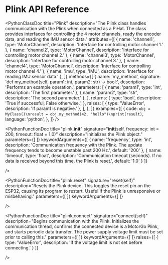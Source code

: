
# Plink API Reference

<PythonClassDoc
    title="Plink"
    description="The Plink class handles communication with the Plink when connected as
    a PiHat. The class provides interfaces for controlling the 4 motor channels,
    ready the encoder data, and reading the IMU sensor data."
    attributes={[
        { name: 'channel1', type: 'MotorChannel', description: 'Interface for controlling motor channel 1.' },
        { name: 'channel2', type: 'MotorChannel', description: 'Interface for controlling motor channel 2.' },
        { name: 'channel3', type: 'MotorChannel', description: 'Interface for controlling motor channel 3.' },
        { name: 'channel4', type: 'MotorChannel', description: 'Interface for controlling motor channel 4.' },
        { name: 'imu', type: 'IMU', description: 'Interface for reading IMU sensor data.' },
    ]}
    methods={[
        {
            name: 'my_method',
            signature: 'def my_method(self, param1: int, param2: str) -> bool:',
            description: 'Performs an example operation.',
            parameters: [
                { name: 'param1', type: 'int', description: 'The first parameter.' },
                { name: 'param2', type: 'str', description: 'The second parameter.' },
            ],
            returns: {
                type: 'bool',
                description: 'True if successful, False otherwise.',
            },
            raises: [
                { type: 'ValueError', description: 'If param1 is negative.' },
            ],
        },
    ]}
    examples={[
        {
            code: `obj = MyClass()\nresult = obj.my_method(42, "hello")\nprint(result)`,
            language: 'python',
        },
    ]}
/>

<PythonFunctionDoc
    title="plink.__init__"
    signature="__init__(self, frequency: int = 200, timeout: float = 1.0)"
    description="Initializes the Plink object."
    parameters={[
    ]}
    keywordArguments={[
        { name: 'frequency', type: 'int', description: 'Communication frequency with the Plink. The update frequency tends to become unstable past 200 Hz.', default: '200' },
        { name: 'timeout', type: 'float', description: 'Communication timeout (seconds). If no data is received beyond this time, the Plink is reset.', default: '1.0' }
    ]}

/>

<PythonFunctionDoc
    title="plink.reset"
    signature="reset(self)"
    description="Resets the Plink device. This toggles the reset pin on the ESP32, causing its program to restart. Useful if the Plink is unresponsive or misbehaving."
    parameters={[
    ]}
    keywordArguments={[
    ]}

/>

<PythonFunctionDoc
    title="plink.connect"
    signature="connect(self)"
    description="Begins communication with the Plink. Initializes the communication thread, confirms the connected device is a MotorGo Plink, and starts periodic data transfer. The power supply voltage limit must be set prior to calling this."
    parameters={[
    ]}
    keywordArguments={[
    ]}
    raises={[
        { type: 'ValueError', description: 'If the voltage limit is not set before connecting.' }
    ]}

/>